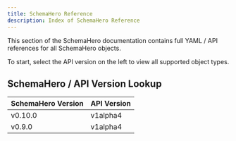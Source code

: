 ```yaml
---
title: SchemaHero Reference
description: Index of SchemaHero Reference
---
```


This section of the SchemaHero documentation contains full YAML / API references for all SchemaHero objects.

To start, select the API version on the left to view all supported object types.

## SchemaHero / API Version Lookup

| SchemaHero Version | API Version |
|--------------------|-------------|
| v0.10.0 | v1alpha4 |
| v0.9.0 | v1alpha4 |

